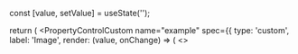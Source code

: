 
  const [value, setValue] = useState('');

  return (
    <PropertyControlCustom
      name="example"
      spec={{
        type: 'custom',
        label: 'Image',
        render: (value, onChange) => (
          <>
            <style>
              {`
            .file-input {
              display: block;
              width: 100%;
              font-size: 0.875rem;
              line-height: 1.4;
              color: var(--docs-color-secondary);
              border: 1px solid var(--docs-color-outline);
              border-radius: 4px;
              cursor: pointer;
              background-color: var(--docs-color-surface-container-low);
              padding: 0;
            }

            .file-input::file-selector-button {
              margin-right: 16px;
              padding: 8px 16px;
              border: 0;
              border-top-left-radius: 4px;
              border-bottom-left-radius: 4px;
              font-size: 0.875rem;
              line-height: 1.4;
              font-weight: 600;
              background-color: var(--docs-color-secondary);
              color: white;
              cursor: pointer;
              transition: opacity 0.1s linear;
            }

            .file-input:hover::file-selector-button {
              opacity: 0.9;
            }
            `}
            </style>
            <input
              type="file"
              className="file-input"
              value={value}
              onChange={event => onChange(event.target.files?.[0].name ?? '')}
            />
          </>
        ),
      }}
      value={value}
      onChange={(_, next) => setValue(next)}
    />
  );
};

# Custom Property

When none of the built-in property types quite fit your needs, the **custom** property gives you the power to build your own control.
This gives you total flexibility — render anything from a file picker to a color slider to a full-blown form. 

:::code-group
<div data-title="Preview">
  <BasicUsage />
</div>

```tsx showLineNumbers [Code]
Catalog.register('Sample', {
  component: Sample,
  props: {
    counter: {
      label: 'Counter',
      type: 'custom',// [!code hl]
      render: (value, onChange) => (// [!code hl]
        <FileUploadInput value={value} onChange={onChange} />// [!code hl]
      ),// [!code hl]
    },
  },
});
```
:::

## Required Parameters

### `render`

A custom property requires a render `function`.
This function receives the current `value` of the prop and an `onChange` callback you can use to update it. 

Inside, you can return any React element — a button, a slider, or even a small form — and just wire up the `onChange` callback to pass back new values. 

```tsx showLineNumbers
Catalog.register('Sample', {
  component: Sample,
  props: {
    counter: {
      label: 'Counter',
      type: 'custom',
      render: (value, onChange) => (// [!code hl]
        <FileUploadInput value={value} onChange={onChange} />// [!code hl]
      ),// [!code hl]
    },
  },
});
```
